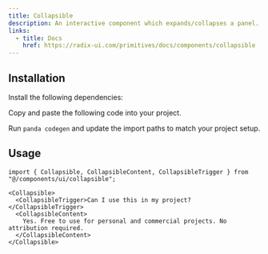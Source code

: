 ```yaml
---
title: Collapsible
description: An interactive component which expands/collapses a panel.
links:
  - title: Docs
    href: https://radix-ui.com/primitives/docs/components/collapsible
---
```


<ComponentPreview name="collapsible-demo" />

## Installation

<Steps>

<Step>Install the following dependencies:</Step>

<PackageInstaller name="@radix-ui/react-collapsible" />

<Step>Copy and paste the following code into your project.</Step>

<ComponentSource name="collapsible.tsx" type="component" />

<Step>Run `panda codegen` and update the import paths to match your project setup.</Step>

</Steps>

## Usage

```tsx
import { Collapsible, CollapsibleContent, CollapsibleTrigger } from "@/components/ui/collapsible";
```

```tsx
<Collapsible>
  <CollapsibleTrigger>Can I use this in my project?</CollapsibleTrigger>
  <CollapsibleContent>
    Yes. Free to use for personal and commercial projects. No attribution required.
  </CollapsibleContent>
</Collapsible>
```
